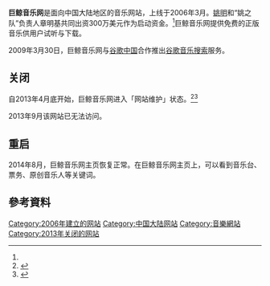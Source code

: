 {{expand|time=2013-05-27T14:13:50+00:00}}
{{Infobox website
| name             = 巨鲸音乐网
| url              = {{URL|http://www.top100.cn}}
| type             = [[音樂|音樂]]
| language         = 简体中文
| author           = 陈戈<ref name="sina">{{cite news|title=巨鲸音乐网搁浅：姚明的又一失败投资|url=http://tech.sina.com.cn/i/2013-06-02/09318402808.shtml|accessdate=2013-10-02|date=2013-06-02|archive-date=2019-10-11|archive-url=https://web.archive.org/web/20191011194327/http://tech.sina.com.cn/i/2013-06-02/09318402808.shtml|dead-url=no}}</ref> 
| launch_date      = {{Start date and age|2006|3}}<ref name="sina"/>
| current_status   = 恢复访问
}}

'''巨鲸音乐网'''是面向中国大陆地区的音乐网站，上线于2006年3月。[[姚明|姚明]]和“姚之队”负责人章明基共同出资300万美元作为启动资金。<ref name="sina"/>巨鲸音乐网提供免费的正版音乐供用户试听与下载。

2009年3月30日，巨鲸音乐网与[[谷歌中国|谷歌中国]]合作推出[[谷歌音乐搜索|谷歌音乐搜索]]服务。

== 关闭 ==
自2013年4月底开始，巨鲸音乐网进入「网站维护」状态。<ref>{{Cite web |url=http://www.techweb.com.cn/internet/2013-05-25/1299061.shtml |title=巨鲸音乐网悄然落幕：无法访问已有月余_TechWeb |accessdate=2013-05-27 |work= |publisher= |date= |archive-date=2019-10-06 |archive-url=https://web.archive.org/web/20191006151300/http://www.techweb.com.cn/internet/2013-05-25/1299061.shtml |dead-url=no }}</ref><ref>{{Cite web |url=http://news.xinhuanet.com/fortune/2013-05/25/c_115907710.htm |title=传正版音乐网站巨鲸”搁浅” 网络数字音乐仍方兴未艾 - 新华财经 - 新华网
 |accessdate=2013-05-27 |work= |publisher= |date= }}</ref>

2013年9月该网站已无法访问。

== 重启 ==
2014年8月，巨鲸音乐网主页恢复正常。在巨鲸音乐网主页上，可以看到音乐台、票务、原创音乐人等关键词。{{or|在中国大陆音乐节目火热的大环境下，巨鲸音乐网悄然复出，欲借国内丰富的原创音乐资源东山再起。预计运营战略是以原创音乐为核心，其他功能则服务于原创音乐。例如“票务”，疑似将为原创音乐会服务。}}

== 參考資料 ==
{{reflist}}

[[Category:2006年建立的网站|Category:2006年建立的网站]]
[[Category:中国大陆网站|Category:中国大陆网站]]
[[Category:音樂網站|Category:音樂網站]]
[[Category:2013年关闭的网站|Category:2013年关闭的网站]]